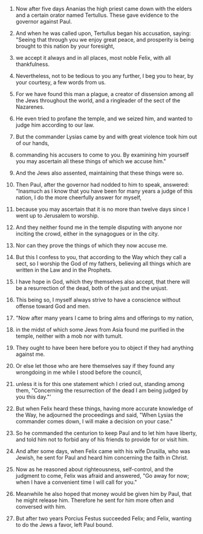 
1. Now after five days Ananias the high priest came down with the elders and a certain orator named Tertullus. These gave evidence to the governor against Paul.

2. And when he was called upon, Tertullus began his accusation, saying: "Seeing that through you we enjoy great peace, and prosperity is being brought to this nation by your foresight,

3. we accept it always and in all places, most noble Felix, with all thankfulness.

4. Nevertheless, not to be tedious to you any further, I beg you to hear, by your courtesy, a few words from us.

5. For we have found this man a plague, a creator of dissension among all the Jews throughout the world, and a ringleader of the sect of the Nazarenes.

6. He even tried to profane the temple, and we seized him, and wanted to judge him according to our law.

7. But the commander Lysias came by and with great violence took him out of our hands,

8. commanding his accusers to come to you. By examining him yourself you may ascertain all these things of which we accuse him."

9. And the Jews also assented, maintaining that these things were so.

10. Then Paul, after the governor had nodded to him to speak, answered: "Inasmuch as I know that you have been for many years a judge of this nation, I do the more cheerfully answer for myself,

11. because you may ascertain that it is no more than twelve days since I went up to Jerusalem to worship.

12. And they neither found me in the temple disputing with anyone nor inciting the crowd, either in the synagogues or in the city.

13. Nor can they prove the things of which they now accuse me.

14. But this I confess to you, that according to the Way which they call a sect, so I worship the God of my fathers, believing all things which are written in the Law and in the Prophets.

15. I have hope in God, which they themselves also accept, that there will be a resurrection of the dead, both of the just and the unjust.

16. This being so, I myself always strive to have a conscience without offense toward God and men.

17. "Now after many years I came to bring alms and offerings to my nation,

18. in the midst of which some Jews from Asia found me purified in the temple, neither with a mob nor with tumult.

19. They ought to have been here before you to object if they had anything against me.

20. Or else let those who are here themselves say if they found any wrongdoing in me while I stood before the council,

21. unless it is for this one statement which I cried out, standing among them, "Concerning the resurrection of the dead I am being judged by you this day."'

22. But when Felix heard these things, having more accurate knowledge of the Way, he adjourned the proceedings and said, "When Lysias the commander comes down, I will make a decision on your case."

23. So he commanded the centurion to keep Paul and to let him have liberty, and told him not to forbid any of his friends to provide for or visit him.

24. And after some days, when Felix came with his wife Drusilla, who was Jewish, he sent for Paul and heard him concerning the faith in Christ.

25. Now as he reasoned about righteousness, self-control, and the judgment to come, Felix was afraid and answered, "Go away for now; when I have a convenient time I will call for you."

26. Meanwhile he also hoped that money would be given him by Paul, that he might release him. Therefore he sent for him more often and conversed with him.

27. But after two years Porcius Festus succeeded Felix; and Felix, wanting to do the Jews a favor, left Paul bound.



